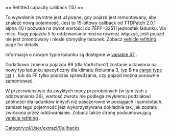 <noinclude>{{pl/Development/NewGRF/inne strony|en=newgrf-specs.tt-wiki.net/wiki/Callback:_Refitted_capacity_callback|pl=pl/Development/NewGRF/NFO Specs/Callback/Refitted capacity callback}}
</noinclude>== Refitted capacity callback (15) ==

To wywołanie zwrotne jest używane, gdy pojazd jest remontowany, aby znaleźć nową pojemność. {{pl/Development/NewGRF/ottdp| |2.5|ttdprev=alpha 40}} Jest to 15-bitowy callback od TTDPatch 2.0.1 alpha 40 i pozwala na zwrot wartości do 7EFF=32511 jednostek ładunku. 
{{pl/Development/NewGRF/ottdp|1.2|no}} Via misc. flagę pojazdu 5 to oddzwanianie można również włączyć, jeśli pojazd nie jest zmontowany i niesie domyślny ładunek. Zobacz [[pl/Development/NewGRF/NFO Specs/VehicleRefitting|vehicle refitting]] page for details

Informacje o nowym typie ładunku są dostępne w [[pl/Development/NewGRF/NFO Specs/VariationalAction2/Vehicles#vehicle-cargo-info-47|variable 47]] .

{{pl/Development/NewGRF/ttdp|}} Dodatkowo zmienna pojazdu B9 (dla VarAction2) zostanie ustawiona na nowy typ ładunku specyficzny dla klimatu (kolumna 3, typ B na [[pl/Development/NewGRF/NFO Specs/CargoTypes|cargo type list]] ) , lub do FF tylko podczas sprawdzania, czy pojazd można ponownie zamontować.

W przeciwieństwie do zwykłych mocy przerobionych (w tym tych z oddzwaniania 36), wartość zwrotu nie podlega zwykłemu podziałowi zdolności dla ładunków innych niż pasażerowie w pociągach i samolotach, zamiast tego pojemność jest wykorzystywana dokładnie tak, jak została zwrócona przez oddzwanianie. Zobacz także stronę podsumowującą [[pl/Development/NewGRF/NFO Specs/VehicleRefitting|vehicle refitting]] .
<!--[[Category:Callbacks]]-->[[Category:pl/User/extrazi/Callbacks]]